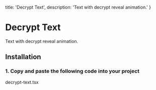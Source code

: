   title: 'Decrypt Text',
  description: 'Text with decrypt reveal animation.'
}


# Decrypt Text

<Description>
Text with decrypt reveal animation.
</Description>

<DemoContainer isRounded>
  <DecryptTextDemo />
</DemoContainer>

<DemoCodeBlock folder='decrypt-text' />

## Installation

### 1. Copy and paste the following code into your project

<CollapsibleTabs defaultSelectedKey='decrypt-text'>
  <TabsList>
    <Tab id='decrypt-text'>decrypt-text.tsx</Tab>
  </TabsList>

  <TabPanel id='decrypt-text'>
    <CodeBlockCollapsible>
      <FileSource path='/components/libary/decrypt-text.tsx' />
    </CodeBlockCollapsible>
  </TabPanel>
</CollapsibleTabs>

